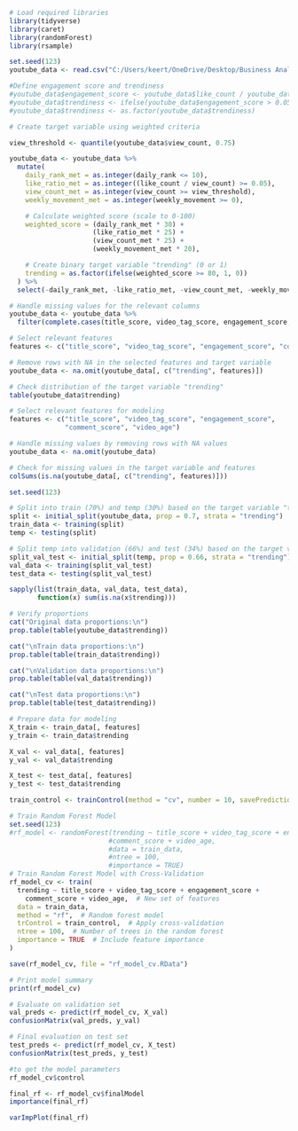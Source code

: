 ```{r}
# Load required libraries
library(tidyverse)
library(caret)
library(randomForest)
library(rsample)
```

```{r}
set.seed(123)
youtube_data <- read.csv("C:/Users/keert/OneDrive/Desktop/Business Analytics - Tutorials/trending_yt_videos_113_countries_model_training.csv")
```

```{r}
#Define engagement score and trendiness
#youtube_data$engagement_score <- youtube_data$like_count / youtube_data$view_count
#youtube_data$trendiness <- ifelse(youtube_data$engagement_score > 0.05 & youtube_data$daily_movement > 0, 1, 0)
#youtube_data$trendiness <- as.factor(youtube_data$trendiness)
```

```{r}
# Create target variable using weighted criteria

view_threshold <- quantile(youtube_data$view_count, 0.75)

youtube_data <- youtube_data %>%
  mutate(
    daily_rank_met = as.integer(daily_rank <= 10),
    like_ratio_met = as.integer((like_count / view_count) >= 0.05),
    view_count_met = as.integer(view_count >= view_threshold),
    weekly_movement_met = as.integer(weekly_movement >= 0),

    # Calculate weighted score (scale to 0-100)
    weighted_score = (daily_rank_met * 30) + 
                     (like_ratio_met * 25) + 
                     (view_count_met * 25) + 
                     (weekly_movement_met * 20),

    # Create binary target variable "trending" (0 or 1)
    trending = as.factor(ifelse(weighted_score >= 80, 1, 0))
  ) %>%
  select(-daily_rank_met, -like_ratio_met, -view_count_met, -weekly_movement_met)

# Handle missing values for the relevant columns
youtube_data <- youtube_data %>%
  filter(complete.cases(title_score, video_tag_score, engagement_score, comment_score, video_age))

# Select relevant features
features <- c("title_score", "video_tag_score", "engagement_score", "comment_score", "video_age")

# Remove rows with NA in the selected features and target variable
youtube_data <- na.omit(youtube_data[, c("trending", features)])
```



```{r}
# Check distribution of the target variable "trending"
table(youtube_data$trending)

# Select relevant features for modeling
features <- c("title_score", "video_tag_score", "engagement_score", 
              "comment_score", "video_age")

# Handle missing values by removing rows with NA values
youtube_data <- na.omit(youtube_data)

# Check for missing values in the target variable and features
colSums(is.na(youtube_data[, c("trending", features)]))
```

```{r}

set.seed(123)

# Split into train (70%) and temp (30%) based on the target variable "trending"
split <- initial_split(youtube_data, prop = 0.7, strata = "trending")  # Change "trendiness" to "trending"
train_data <- training(split)
temp <- testing(split)

# Split temp into validation (66%) and test (34%) based on the target variable "trending"
split_val_test <- initial_split(temp, prop = 0.66, strata = "trending")  # Change "trendiness" to "trending"
val_data <- training(split_val_test)
test_data <- testing(split_val_test)
```


```{r}
sapply(list(train_data, val_data, test_data), 
       function(x) sum(is.na(x$trending))) 
```


```{r}
# Verify proportions
cat("Original data proportions:\n")
prop.table(table(youtube_data$trending))

cat("\nTrain data proportions:\n")
prop.table(table(train_data$trending))

cat("\nValidation data proportions:\n")
prop.table(table(val_data$trending))

cat("\nTest data proportions:\n")
prop.table(table(test_data$trending))

```

```{r}
# Prepare data for modeling
X_train <- train_data[, features]
y_train <- train_data$trending

X_val <- val_data[, features]
y_val <- val_data$trending

X_test <- test_data[, features]
y_test <- test_data$trending

```

```{r}
train_control <- trainControl(method = "cv", number = 10, savePredictions = "all")
```


```{r}
# Train Random Forest Model
set.seed(123)
#rf_model <- randomForest(trending ~ title_score + video_tag_score + engagement_score + 
                         #comment_score + video_age,
                         #data = train_data, 
                         #ntree = 100,
                         #importance = TRUE)
# Train Random Forest Model with Cross-Validation
rf_model_cv <- train(
  trending ~ title_score + video_tag_score + engagement_score + 
    comment_score + video_age,  # New set of features
  data = train_data, 
  method = "rf",  # Random forest model
  trControl = train_control,  # Apply cross-validation
  ntree = 100,  # Number of trees in the random forest
  importance = TRUE  # Include feature importance
)

```

```{r}
save(rf_model_cv, file = "rf_model_cv.RData")
```

```{r}
# Print model summary
print(rf_model_cv)
```

```{r}
# Evaluate on validation set
val_preds <- predict(rf_model_cv, X_val)
confusionMatrix(val_preds, y_val)
```

```{r}
# Final evaluation on test set
test_preds <- predict(rf_model_cv, X_test)
confusionMatrix(test_preds, y_test)

```

```{r}
#to get the model parameters
rf_model_cv$control
```

```{r}
final_rf <- rf_model_cv$finalModel
importance(final_rf)
```

```{r}
varImpPlot(final_rf)
```

